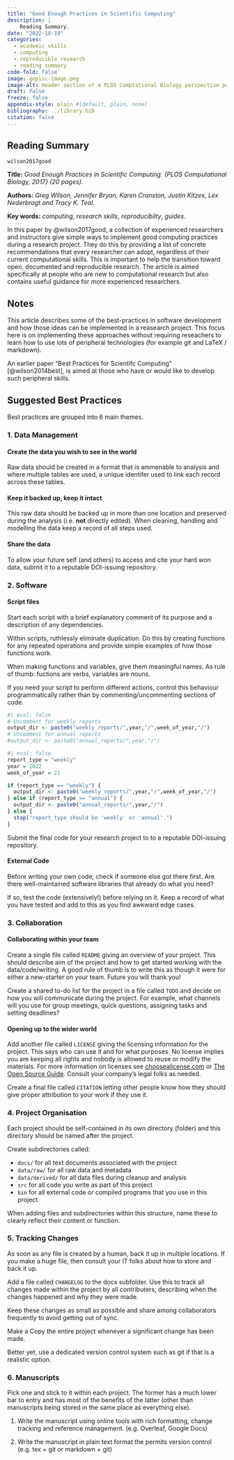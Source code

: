 ```yaml
---
title: "Good Enough Practices in Scientific Computing"
description: |
    Reading Summary.
date: "2022-10-19"
categories:
  - academic skills
  - computing
  - reproducible research
  - reading summary
code-fold: false
image: gepisc-image.png
image-alt: Header section of a PLOS Comptational Biology perspective paper titled "Good Enough Practices in Scientific Computing".
draft: false
freeze: false
appendix-style: plain #(default, plain, none)
bibliography: ../library.bib
citation: false
---
```


<!--Photo by <a href="https://unsplash.com/@qwitka?utm_source=unsplash&utm_medium=referral&utm_content=creditCopyText">Maksym Kaharlytskyi</a> on <a href="https://unsplash.com/s/photos/filing-cabinet?utm_source=unsplash&utm_medium=referral&utm_content=creditCopyText">Unsplash</a> --> 

## Reading Summary

`wilson2017good`

**Title:** _Good Enough Practices in Scientific Computing. {PLOS Computational Biology, 2017} (20 pages)._

**Authors:** _Greg Wilson, Jennifer Bryan, Karen Cranston, Justin Kitzes, Lex Nederbragt and Tracy K. Teal._

**Key words:** _computing_, _research skills_, _reproducibilty_, _guides_. 

In this paper by @wilson2017good, a collection of experienced researchers and instructors give simple ways to implement good computing practices during a research project. They do this by providing a list of concrete recommendations that every researcher can adopt, regardless of their current computational skills. This is important to help the transition toward open, documented and reproducible research. The article is aimed specifically at people who are new to computational research but also contains useful guidance for more experienced researchers.

## Notes 


This article describes some of the best-practices in software development and how those ideas can be implemented in a reasearch project. This focus here is on implementing these approaches without requiring reseachers to learn how to use lots of peripheral technologies (for example git and LaTeX / markdown). 

An earlier paper "Best Practices for Scientifc Computing" [@wilson2014best], is aimed at those who have or would like to develop such peripheral skills.

## Suggested Best Practices 

Best practices are grouped into 6 main themes. 

### 1. Data Management

#### Create the data you wish to see in the world

Raw data should be created in a format that is ammenable to analysis and where multiple tables are used, a unique identifer used to link each record across these tables.

#### Keep it backed up, keep it intact
 
This raw data should be backed up in more than one location and preserved during the analysis (i.e. __not__ directly edited). When cleaning, handling and modelling the data keep a record of all steps used.

#### Share the data

To allow your future self (and others) to access and cite your hard won data, submit it to a reputable DOI-issuing repository.

### 2. Software 

#### Script files

Start each script with a brief explanatory comment of its purpose and a description of any dependencies. 

Within scripts, ruthlessly eliminate duplication. Do this by creating functions for any repeated operations and provide simple examples of how those functions work. 

When making functions and variables, give them meaningful names. As rule of thumb: fuctions are verbs, variables are nouns.

If you need your script to perform different actions, control this behaviour programmatically rather than by commenting/uncommenting sections of code. 

```r
#| eval: false
# Uncomment for weekly reports
output_dir <- paste0("weekly_reports/",year,"/",week_of_year,"/")
# Uncomment for annual reports
#output_dir <- paste0("annual_reports/",year,"/")

```

```r
#| eval: false
report_type = "weekly"
year = 2022
week_of_year = 21

if (report_type == "weekly") {
  output_dir <- paste0("weekly_reports/",year,"/",week_of_year,"/")
} else if (report_type == "annual") {
  output_dir <- paste0("annual_reports/",year,"/")
} else {
  stop("report_type should be 'weekly' or 'annual'.")
}
```

Submit the final code for your research project to to a reputable DOI-issuing repository. 

#### External Code

Before writing your own code, check if someone else got there first. Are there well-maintained software libraries that already do what you need? 

If so, test the code (extensively!) before relying on it. Keep a record of what you have tested and add to this as you find awkward edge cases.


### 3. Collaboration 

#### Collaborating within your team

Create a single file called `README` giving an overview of your project. This should describe aim of the project and how to get started working with the data/code/writing. A good rule of thumb is to write this as though it were for either a new-starter on your team. Future you will thank you! 

Create a shared to-do list for the project in a file called `TODO` and decide on how you will communicate during the project. For example, what channels will you use for group meetings, quick questions, assigning tasks and setting deadlines?


#### Opening up to the wider world

Add another file called `LICENSE` giving the licensing information for the project. This says who can use it and for what purposes. No license implies you are keeping all rights and nobody is allowed to reuse or modify the materials. For more information on licenses see [choosealicense.com](choosealicense.com) or [The Open Source Guide](https://opensource.guide/legal/#which-open-source-license-is-appropriate-for-my-project). Consult your company's legal folks as needed.

Create a final file called `CITATION` letting other people know how they should give proper attribution to your work if they use it.



### 4. Project Organisation 

Each project should be self-contained in its own directory (folder) and this directory should be named after the project. 

Create subdirectories called:

-  `docs/` for all text documents associated with the project 
-  `data/raw/` for all raw data and metadata 
-  `data/derived/` for all data files during cleanup and analysis
-  `src` for all code you write as part of this project 
-  `bin` for all external code or compiled programs that you use in this project 

When adding files and subdirectories within this structure, name these to clearly reflect their content or function. 


### 5. Tracking Changes 

As soon as any file is created by a human, back it up in multiple locations. If you make a huge file, then consult your IT folks about how to store and back it up.

Add a file called `CHANGELOG` to the docs subfolder. Use this to track all changes made within the project by all contributers, describing when the changes happened and why they were made. 

Keep these changes as small as possible and share among collaborators frequently to avoid getting out of sync.

Make a Copy the entire project whenever a significant change has been made. 

Better yet, use a dedicated version control system such as git if that is a realistic option.


### 6. Manuscripts 

Pick one and stick to it within each project. The former has a much lower bar to entry and has most of the benefits of the latter (other than manuscripts being stored in the same place as everything else). 

1. Write the manuscript using online tools with rich formatting, change tracking and reference management. (e.g. Overleaf, Google Docs)

2. Write the manuscript in plain text format the permits version control (e.g. tex + git or markdown + git)




